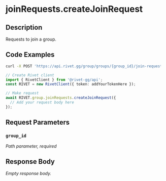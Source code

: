 

# joinRequests.createJoinRequest

## Description

Requests to join a group.


## Code Examples

<CodeGroup title='Request' tag='POST' label='https://api.rivet.gg/group/groups/{group_id}/join-request'>

```bash {{ "title": "cURL" }}
curl -X POST 'https://api.rivet.gg/group/groups/{group_id}/join-request'
```

```ts
// Create Rivet client
import { RivetClient } from '@rivet-gg/api';
const RIVET = new RivetClient({ token: addYourTokenHere });

// Make request
await RIVET.group.joinRequests.createJoinRequest({
  // Add your request body here
});
```

</CodeGroup>


## Request Parameters


### `group_id`

_Path parameter, required_





## Response Body

_Empty response body._
